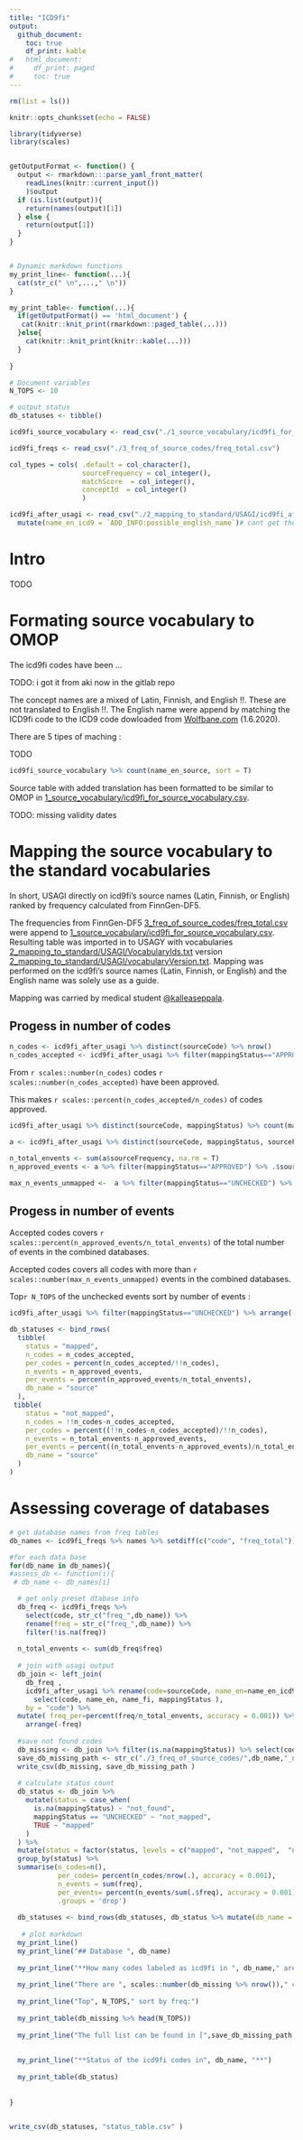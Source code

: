 ```yaml
---
title: "ICD9fi"
output:
  github_document:
    toc: true
    df_print: kable
#   html_document:
#     df_print: paged
#     toc: true
---
```


```r
rm(list = ls())

knitr::opts_chunk$set(echo = FALSE)

library(tidyverse)
library(scales)


getOutputFormat <- function() {
  output <- rmarkdown:::parse_yaml_front_matter(
    readLines(knitr::current_input())
    )$output
  if (is.list(output)){
    return(names(output)[1])
  } else {
    return(output[1])
  }
}


# Dynamic markdown functions
my_print_line<- function(...){
  cat(str_c(" \n",...," \n"))
}

my_print_table<- function(...){
  if(getOutputFormat() == 'html_document') {
   cat(knitr::knit_print(rmarkdown::paged_table(...)))
  }else{
    cat(knitr::knit_print(knitr::kable(...)))
  }
  
}

# Document variables 
N_TOPS <- 10

# output status
db_statuses <- tibble()

```

```r
icd9fi_source_vocabulary <- read_csv("./1_source_vocabulary/icd9fi_for_source_vocabulary.csv")

icd9fi_freqs <- read_csv("./3_freq_of_source_codes/freq_total.csv")

col_types = cols( .default = col_character(), 
                  sourceFrequency = col_integer(),
                  matchScore  = col_integer(),
                  conceptId  = col_integer()
                  )

icd9fi_after_usagi <- read_csv("./2_mapping_to_standard/USAGI/icd9fi_after_usagi.csv", col_types = col_types) %>% 
  mutate(name_en_icd9 = `ADD_INFO:possible_english_name`)# cant get the encoding rigth
```


# Intro
TODO



# Formating source vocabulary to OMOP
The icd9fi codes have been ...

TODO: i got it from aki now in the gitlab repo 

The concept names are a mixed of Latin, Finnish, and English !!. These are not translated to English !!. The English name were append by matching the ICD9fi code to the ICD9 code dowloaded from [Wolfbane.com](http://www.wolfbane.com/icd/) (1.6.2020). 

There are 5 tipes of maching : 

TODO

```r
icd9fi_source_vocabulary %>% count(name_en_source, sort = T)
```

Source table with added translation has been formatted to be similar to OMOP in  [1_source_vocabulary/icd9fi_for_source_vocabulary.csv](1_source_vocabulary/icd9fi_for_source_vocabulary.csv). 

TODO: missing validity dates 

# Mapping the source vocabulary to the standard vocabularies
In short, USAGI directly on icd9fi's source names (Latin, Finnish, or English) ranked by frequency calculated from FinnGen-DF5.

The frequencies from FinnGen-DF5 [3_freq_of_source_codes/freq_total.csv](3_freq_of_source_codes/freq_total.csv)
were append to  [1_source_vocabulary/icd9fi_for_source_vocabulary.csv](1_source_vocabulary/icd9fi_for_source_vocabulary.csv). 
Resulting table was imported in to USAGY with vocabularies [2_mapping_to_standard/USAGI/VocabularyIds.txt](2_mapping_to_standard/USAGI/VocabularyIds.txt) version [2_mapping_to_standard/USAGI/vocabularyVersion.txt](2_mapping_to_standard/USAGI/vocabularyVersion.txt). Mapping was performed on the icd9fi's source names (Latin, Finnish, or English) and the English name was solely use as a guide.  

Mapping was carried by medical student [\@kalleaseppala](github.com/kalleaseppala). 


## Progess in number of codes
```r
n_codes <- icd9fi_after_usagi %>% distinct(sourceCode) %>% nrow()
n_codes_accepted <- icd9fi_after_usagi %>% filter(mappingStatus=="APPROVED") %>% distinct(sourceCode) %>% nrow()
```


From `r scales::number(n_codes)` codes `r scales::number(n_codes_accepted)` have been approved. 

This makes `r scales::percent(n_codes_accepted/n_codes)` of codes approved. 


```r
icd9fi_after_usagi %>% distinct(sourceCode, mappingStatus) %>% count(mappingStatus) %>% filter(mappingStatus!="0.3793565332889557")
```

```r
a <- icd9fi_after_usagi %>% distinct(sourceCode, mappingStatus, sourceFrequency)

n_total_envents <- sum(a$sourceFrequency, na.rm = T)
n_approved_events <- a %>% filter(mappingStatus=="APPROVED") %>% .$sourceFrequency %>% sum(na.rm = T)

max_n_events_unmapped <-  a %>% filter(mappingStatus=="UNCHECKED") %>% .$sourceFrequency %>%  max(na.rm = T)
```

## Progess in number of events

Accepted codes covers `r scales::percent(n_approved_events/n_total_envents)` of the total number of events in the combined databases. 

Accepted codes covers all codes with more than `r scales::number(max_n_events_unmapped)` events in the combined databases.

Top`r N_TOPS` of the unchecked events sort by number of events : 

```r
icd9fi_after_usagi %>% filter(mappingStatus=="UNCHECKED") %>% arrange(-sourceFrequency) %>% select(sourceCode,  sourceFrequency, matchScore, sourceName, name_en_icd9) %>%  head(N_TOPS)
```

```r
db_statuses <- bind_rows(
  tibble(
    status = "mapped",
    n_codes = n_codes_accepted,
    per_codes = percent(n_codes_accepted/!!n_codes),
    n_events = n_approved_events,
    per_events = percent(n_approved_events/n_total_envents), 
    db_name = "source"
  ),
 tibble(
    status = "not_mapped",
    n_codes = !!n_codes-n_codes_accepted,
    per_codes = percent((!!n_codes-n_codes_accepted)/!!n_codes),
    n_events = n_total_envents-n_approved_events,
    per_events = percent((n_total_envents-n_approved_events)/n_total_envents), 
    db_name = "source"
  )
)
```



# Assessing coverage of databases


```r
# get database names from freq tables 
db_names <- icd9fi_freqs %>% names %>% setdiff(c("code", "freq_total")) %>% str_replace("freq_","")

#for each data base
for(db_name in db_names){
#assess_db <- function(i){
 # db_name <- db_names[i]

  # get only preset dtabase info 
  db_freq <- icd9fi_freqs %>% 
    select(code, str_c("freq_",db_name)) %>% 
    rename(freq = str_c("freq_",db_name)) %>% 
    filter(!is.na(freq))
  
  n_total_envents <- sum(db_freq$freq)
  
  # join with usagi output 
  db_join <- left_join(
    db_freq ,
    icd9fi_after_usagi %>% rename(code=sourceCode, name_en=name_en_icd9, name_fi=sourceName) %>% 
      select(code, name_en, name_fi, mappingStatus ), 
    by = "code") %>%
  mutate( freq_per=percent(freq/n_total_envents, accuracy = 0.001)) %>% 
    arrange(-freq)
  
  #save not found codes
  db_missing <- db_join %>% filter(is.na(mappingStatus)) %>% select(code, freq, freq_per)
  save_db_missing_path <- str_c("./3_freq_of_source_codes/",db_name,"_not_in_icd9fi.csv")
  write_csv(db_missing, save_db_missing_path )
  
  # calculate status count
  db_status <- db_join %>% 
    mutate(status = case_when( 
      is.na(mappingStatus) ~ "not_found",  
      mappingStatus == "UNCHECKED" ~ "not_mapped", 
      TRUE ~ "mapped"
    )
  ) %>% 
  mutate(status = factor(status, levels = c("mapped", "not_mapped",  "not_found"))) %>% 
  group_by(status) %>% 
  summarise(n_codes=n(), 
            per_codes= percent(n_codes/nrow(.), accuracy = 0.001),
            n_events = sum(freq), 
            per_events= percent(n_events/sum(.$freq), accuracy = 0.001), 
            .groups = 'drop')
  
  db_statuses <- bind_rows(db_statuses, db_status %>% mutate(db_name = db_name))
  
   # plot markdown 
  my_print_line()
  my_print_line("## Database ", db_name)
  
  my_print_line("**How many codes labeled as icd9fi in ", db_name," are not in the icd9fi standard?**")
  
  my_print_line("There are ", scales::number(db_missing %>% nrow())," codes not found in the standard")
  
  my_print_line("Top", N_TOPS," sort by freq:")
  
  my_print_table(db_missing %>% head(N_TOPS))
  
  my_print_line("The full list can be found in [",save_db_missing_path,"](",save_db_missing_path,")")
  
 
  my_print_line("**Status of the icd9fi codes in", db_name, "**")
  
  my_print_table(db_status)
  
  
}


write_csv(db_statuses, "status_table.csv" )
  

```




















